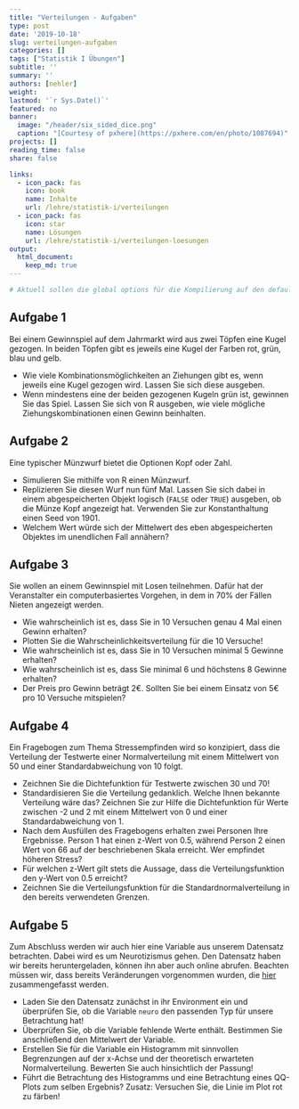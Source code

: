 ```yaml
---
title: "Verteilungen - Aufgaben" 
type: post
date: '2019-10-18' 
slug: verteilungen-aufgaben 
categories: []
tags: ["Statistik I Übungen"] 
subtitle: ''
summary: '' 
authors: [nehler] 
weight: 
lastmod: '`r Sys.Date()`'
featured: no
banner:
  image: "/header/six_sided_dice.png"
  caption: "[Courtesy of pxhere](https://pxhere.com/en/photo/1087694)"
projects: []
reading_time: false
share: false

links:
  - icon_pack: fas
    icon: book
    name: Inhalte
    url: /lehre/statistik-i/verteilungen
  - icon_pack: fas
    icon: star
    name: Lösungen
    url: /lehre/statistik-i/verteilungen-loesungen
output:
  html_document:
    keep_md: true
---
```



```r
# Aktuell sollen die global options für die Kompilierung auf den default Einstellungen gelassen werden
```


## Aufgabe 1

Bei einem Gewinnspiel auf dem Jahrmarkt wird aus zwei Töpfen eine Kugel gezogen. In beiden Töpfen gibt es jeweils eine Kugel der Farben rot, grün, blau und gelb.

* Wie viele Kombinationsmöglichkeiten an Ziehungen gibt es, wenn jeweils eine Kugel gezogen wird. Lassen Sie sich diese ausgeben.
* Wenn mindestens eine der beiden gezogenen Kugeln grün ist, gewinnen Sie das Spiel. Lassen Sie sich von R ausgeben, wie viele mögliche Ziehungskombinationen einen Gewinn beinhalten.

## Aufgabe 2

Eine typischer Münzwurf bietet die Optionen Kopf oder Zahl.

* Simulieren Sie mithilfe von R einen Münzwurf.
* Replizieren Sie diesen Wurf nun fünf Mal. Lassen Sie sich dabei in einem abgespeicherten Objekt logisch (`FALSE` oder `TRUE`) ausgeben, ob die Münze Kopf angezeigt hat. Verwenden Sie zur Konstanthaltung einen Seed von 1901.
* Welchem Wert würde sich der Mittelwert des eben abgespeicherten Objektes im unendlichen Fall annähern?


## Aufgabe 3

Sie wollen an einem Gewinnspiel mit Losen teilnehmen. Dafür hat der Veranstalter ein computerbasiertes Vorgehen, in dem in 70% der Fällen Nieten angezeigt werden.

* Wie wahrscheinlich ist es, dass Sie in 10 Versuchen genau 4 Mal einen Gewinn erhalten?
* Plotten Sie die Wahrscheinlichkeitsverteilung für die 10 Versuche!
* Wie wahrscheinlich ist es, dass Sie in 10 Versuchen minimal 5 Gewinne erhalten?
* Wie wahrscheinlich ist es, dass Sie minimal 6 und höchstens 8 Gewinne erhalten?
* Der Preis pro Gewinn beträgt 2€. Sollten Sie bei einem Einsatz von 5€ pro 10 Versuche mitspielen?


## Aufgabe 4

Ein Fragebogen zum Thema Stressempfinden wird so konzipiert, dass die Verteilung der Testwerte einer Normalverteilung mit einem Mittelwert von 50 und einer Standardabweichung von 10 folgt.

* Zeichnen Sie die Dichtefunktion für Testwerte zwischen 30 und 70!
* Standardisieren Sie die Verteilung gedanklich. Welche Ihnen bekannte Verteilung wäre das? Zeichnen Sie zur Hilfe die Dichtefunktion für Werte zwischen -2 und 2 mit einem Mittelwert von 0 und einer Standardabweichung von 1.
* Nach dem Ausfüllen des Fragebogens erhalten zwei Personen Ihre Ergebnisse. Person 1 hat einen z-Wert von 0.5, während Person 2 einen Wert von 66 auf der beschriebenen Skala erreicht. Wer empfindet höheren Stress?
* Für welchen z-Wert gilt stets die Aussage, dass die Verteilungsfunktion den y-Wert von 0.5 erreicht?
* Zeichnen Sie die Verteilungsfunktion für die Standardnormalverteilung in den bereits verwendeten Grenzen.

## Aufgabe 5

Zum Abschluss werden wir auch hier eine Variable aus unserem Datensatz betrachten. Dabei wird es um Neurotizismus gehen. Den Datensatz haben wir bereits heruntergeladen, können ihn aber auch online abrufen. Beachten müssen wir, dass bereits Veränderungen vorgenommen wurden, die [hier](/lehre/statistik-i/verteilungen/#prep) zusammengefasst werden.

* Laden Sie den Datensatz zunächst in ihr Environment ein und überprüfen Sie, ob die Variable `neuro` den passenden Typ für unsere Betrachtung hat!
* Überprüfen Sie, ob die Variable fehlende Werte enthält. Bestimmen Sie anschließend den Mittelwert der Variable.
* Erstellen Sie für die Variable ein Histogramm mit sinnvollen Begrenzungen auf der x-Achse und der theoretisch erwarteten Normalverteilung. Bewerten Sie auch hinsichtlich der Passung!
* Führt die Betrachtung des Histogramms und eine Betrachtung eines QQ-Plots zum selben Ergebnis? Zusatz: Versuchen Sie, die Linie im Plot rot zu färben!

